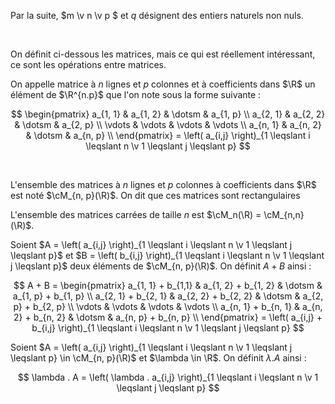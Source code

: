 


Par la suite, $m \v n \v p $ et $q$ désignent des entiers naturels non nuls.

<br/>

On définit ci-dessous les matrices, mais ce qui est réellement intéressant, ce sont les opérations entre matrices.

<Item type='definition' titre='matrice'>

On appelle matrice à $n$ lignes et $p$ colonnes et à coefficients dans $\R$ un élément de $\R^{n.p}$ que l'on note sous la forme suivante :

$$
\begin{pmatrix}
a_{1, 1} & a_{1, 2} & \dotsm & a_{1, p} \\
a_{2, 1} & a_{2, 2} & \dotsm & a_{2, p} \\
\vdots & \vdots & \vdots & \vdots \\
a_{n, 1} & a_{n, 2} & \dotsm & a_{n, p} \\
\end{pmatrix} = \left(  a_{i,j} \right)_{1 \leqslant i \leqslant n \v 1 \leqslant j \leqslant p}
$$

<br/>

L'ensemble des matrices à $n$ lignes et $p$ colonnes à coefficients dans $\R$ est noté $\cM_{n, p}(\R)$. On dit que ces matrices sont rectangulaires

L'ensemble des matrices carrées de taille $n$ est $\cM_n(\R) = \cM_{n,n}(\R)$.
</Item>


<Item type='definition' titre='addition de matrices'>

Soient $A = \left(  a_{i,j} \right)_{1 \leqslant i \leqslant n \v 1 \leqslant j \leqslant p}$ et $B = \left(  b_{i,j} \right)_{1 \leqslant i \leqslant n \v 1 \leqslant j \leqslant p}$ deux éléments de $\cM_{n, p}(\R)$. On définit $A + B$ ainsi :

$$
A + B = \begin{pmatrix}
a_{1, 1} + b_{1,1} & a_{1, 2} + b_{1, 2} & \dotsm & a_{1, p} + b_{1, p} \\
a_{2, 1} + b_{2, 1} & a_{2, 2} + b_{2, 2} & \dotsm & a_{2, p} + b_{2, p} \\
\vdots & \vdots & \vdots & \vdots \\
a_{n, 1} + b_{n, 1} & a_{n, 2} + b_{n, 2} & \dotsm & a_{n, p} + b_{n, p} \\
\end{pmatrix} = \left(  a_{i,j} + b_{i,j} \right)_{1 \leqslant i \leqslant n \v 1 \leqslant j \leqslant p} 
$$
</Item>


<Item type='definition' titre='produit par un scalaire'>

Soient $A = \left(  a_{i,j} \right)_{1 \leqslant i \leqslant n \v 1 \leqslant j \leqslant p} \in \cM_{n, p}(\R)$ et $\lambda \in \R$. On définit $\lambda . A$ ainsi :

$$
\lambda . A = \left(  \lambda . a_{i,j} \right)_{1 \leqslant i \leqslant n \v 1 \leqslant j \leqslant p} 
$$

</Item>